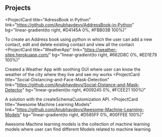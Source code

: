 ## Projects

<ProjectCard
  title="AdressBook in Python"
  link="https://github.com/Anubhavdevv/AddressBook-in-Python"
  bg="linear-gradient(to right, #D4145A 0%, #FBB03B 100%)"
>
 To create an Address book using python in which the user can add a new contact, edit and delete existing contact and view all the contact
</ProjectCard>
<ProjectCard
  title="WeatherApp"
  link="https://weather-sitee.herokuapp.com/"
  bg="linear-gradient(to right, #662D8C 0%, #ED1E79 100%)"
>
  Created a Weather App with soothing GUI where user can know the weather of the city where they live and see my works
</ProjectCard>
<ProjectCard
  title="Social-Distancing-and-Face-Mask-Detection"
  link="https://github.com/Anubhavdevv/Social-Distance-and-Mask-Detector"
  bg="linear-gradient(to right, #009245 0%, #FCEE21 100%)"
>
  A solution with the createSchemaCustomization API.
</ProjectCard>
<ProjectCard
  title="Awesome Machine Learning Models"
  link="https://github.com/Anubhavdevv/Awesome-Machine-Learning-Models"
  bg="linear-gradient(to right, #D585FF 0%, #00FFEE 100%)"
>
  Awesome Machine learning models is the collection of machine learning models where user can find different Models related to machine learning
</ProjectCard>
